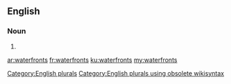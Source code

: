 ==English==

===Noun===
{{head|en}}

# {{plural of|waterfront}}

[[Category:English plurals]][[Category:English plurals using obsolete wikisyntax]]

[[ar:waterfronts]]
[[fr:waterfronts]]
[[ku:waterfronts]]
[[my:waterfronts]]